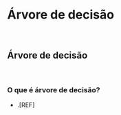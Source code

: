 # **Árvore de decisão** {#arvore-decisao-cap}

<br>

## Árvore de decisão {#arvore-decisao}

<br>

### O que é árvore de decisão?

-   .[REF]

<br>
